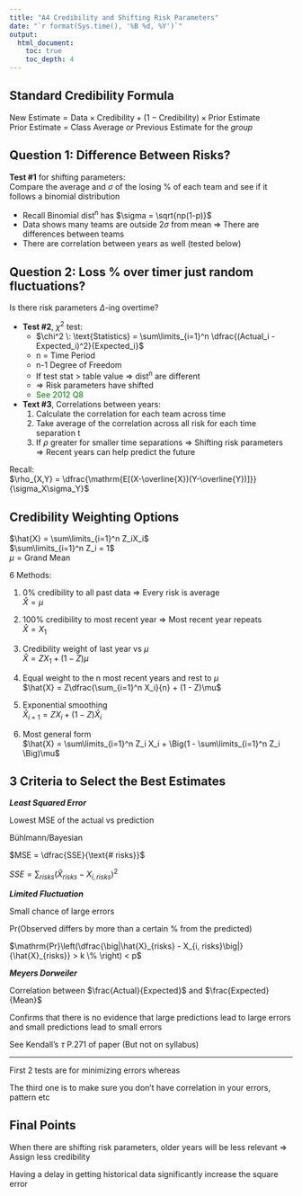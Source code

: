 ```yaml
---
title: "A4 Credibility and Shifting Risk Parameters"
date: "`r format(Sys.time(), '%B %d, %Y')`"
output: 
  html_document:
    toc: true
    toc_depth: 4
---
```


## Standard Credibility Formula

$\text{New Estimate} = \text{Data} \times \text{Credibility} + (1 - \text{Credibility}) \times \text{Prior Estimate}$  
Prior Estimate = Class Average *or* Previous Estimate for the *group*

## Question 1: Difference Between Risks?

**Test #1** for shifting parameters:  
Compare the average and $\sigma$ of the losing % of each team and see if it follows a binomial distribution

* Recall Binomial dist^n^ has $\sigma = \sqrt{np(1-p)}$
* Data shows many teams are outside 2$\sigma$ from mean $\Rightarrow$ There are differences between teams
* There are correlation between years as well (tested below)

## Question 2: Loss % over timer just random fluctuations?

Is there risk parameters $\Delta$-ing overtime?

* **Test #2**, $\chi^2$ test:
    * $\chi^2 \: \text{Statistics} = \sum\limits_{i=1}^n \dfrac{(Actual_i - Expected_i)^2}{Expected_i}$
    * n = Time Period
    * n-1 Degree of Freedom
    * If test stat > table value $\Rightarrow$ dist^n^ are different
    * $\Rightarrow$ Risk parameters have shifted
    * <span style="color:green">See 2012 Q8 </span>
* **Text #3**, Correlations between years:
    1. Calculate the correlation for each team across time
    2. Take average of the correlation across all risk for each time separation t
    3. If $\rho$ greater for smaller time separations $\Rightarrow$ Shifting risk parameters $\Rightarrow$ Recent years can help predict the future
    
Recall:  
$\rho_{X,Y} = \dfrac{\mathrm{E[(X-\overline{X})(Y-\overline{Y})]}}{\sigma_X\sigma_Y}$

## Credibility Weighting Options
$\hat{X} = \sum\limits_{i=1}^n Z_iX_i$  
$\sum\limits_{i=1}^n Z_i = 1$  
$\mu = \text{Grand Mean}$

6 Methods:

1. 0% credibility to all past data $\Rightarrow$ Every risk is average  
$\hat{X} = \mu$

2. 100% credibility to most recent year $\Rightarrow$ Most recent year repeats  
$\hat{X} = X_1$

3. Credibility weight of last year vs $\mu$  
$\hat{X} = ZX_1 + (1-Z)\mu$

4. Equal weight to the n most recent years and rest to $\mu$  
$\hat{X} = Z\dfrac{\sum_{i=1}^n X_i}{n} + (1 - Z)\mu$

5. Exponential smoothing  
$\hat{X}_{i+1} = Z X_i + (1-Z) \hat{X}_i$

6. Most general form  
$\hat{X} = \sum\limits_{i=1}^n Z_i X_i + \Big(1 - \sum\limits_{i=1}^n Z_i \Big)\mu$

## 3 Criteria to Select the Best Estimates

***Least Squared Error***

Lowest MSE of the actual vs prediction

Bühlmann/Bayesian
  
$MSE = \dfrac{SSE}{\text{# risks}}$

$SSE = \sum_{risks}(\hat{X}_{risks} - X_{i, risks})^2$

***Limited Fluctuation***

Small chance of large errors

Pr(Observed differs by more than a certain % from the predicted)

$\mathrm{Pr}\left(\dfrac{\big|\hat{X}_{risks} - X_{i, risks}\big|}{\hat{X}_{risks}} > k \% \right) < p$

***Meyers Dorweiler***

Correlation between $\frac{Actual}{Expected}$ and $\frac{Expected}{Mean}$

Confirms that there is no evidence that large predictions lead to large errors and small predictions lead to small errors

See Kendall's $\tau$ P.271 of paper (But not on syllabus)

***

First 2 tests are for minimizing errors whereas

The third one is to make sure you don't have correlation in your errors, pattern etc

## Final Points

When there are shifting risk parameters, older years will be less relevant $\Rightarrow$ Assign less credibility

Having a delay in getting historical data significantly increase the square error
